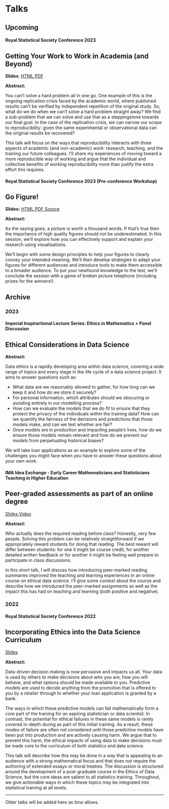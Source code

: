 # Talks

## Upcoming

#### Royal Statistical Society Conference 2023

:::{.callout-warning appearance="minimal" collapse=true}
## Getting Your Work to Work in Academia (and Beyond) 

__Slides__: 
<!-- -->
<a href="../assets/talks/slides/2023-RSS-getting-your-work-to-work.html" class="btn btn-outline-primary m-1" target="_blank">HTML <span class="bi bi-filetype-html"></span></a>
<!-- -->
<a href="../assets/talks/slides/2023-RSS-getting-your-work-to-work.pdf" class="btn btn-outline-primary m-1">PDF <span class="bi bi-file-pdf"></span></a>
<!-- 
<a href="https://github.com/zakvarty/talks/tree/5fdd96b55b1ef42b91396223b5a29db3f865643f/2023-RSS-go-figure" class="btn btn-outline-primary m-1" target="_blank">Source <span class="bi bi bi-file-earmark-code"></span></a> 
-->


__Abstract:__

You can't solve a hard problem all in one go. One example of this is the ongoing replication crisis faced by the academic world, where published results can't be verified by independent repetition of the original study. So, what do we do when we can't solve a hard problem straight away? We find a sub-problem that we can solve and use that as a steppingstone towards our final goal. In the case of the replication crisis, we can narrow our scope to reproducibility: given the same experimental or observational data can the original results be recovered?

This talk will focus on the ways that reproducibility interacts with three aspects of academic (and non-academic) work: research, teaching, and the training our future colleagues. I'll share my experiences of moving toward a more reproducible way of working and argue that the individual and collective benefits of working reproducibility more than justify the extra effort this requires.


:::


#### Royal Statistical Society Conference 2023 (Pre-conference Workshop)

:::{.callout-warning appearance="minimal" collapse=true}
## Go Figure!

__Slides:__ 
<!-- -->
<a href="../assets/talks/slides/2023-RSS-go-figure.html" class="btn btn-outline-primary m-1" target="_blank">HTML <span class="bi bi-filetype-html"></span></a>
<!-- -->
<a href="../assets/talks/slides/2023-RSS-go-figure.pdf" class="btn btn-outline-primary m-1">PDF <span class="bi bi-file-pdf"></span></a>
<!-- -->
<a href="https://github.com/zakvarty/talks/tree/5fdd96b55b1ef42b91396223b5a29db3f865643f/2023-RSS-go-figure" class="btn btn-outline-primary m-1" target="_blank">Source <span class="bi bi bi-file-earmark-code"></span></a> 



__Abstract:__

As the saying goes, a picture is worth a thousand words. If that’s true then the importance of high quality figures should not be underestimated. In this session, we’ll explore how you can effectively support and explain your research using visualisations.

We’ll begin with some design principles to help your figures to clearly convey your intended meaning. We’ll then develop strategies to adapt your figures for different audiences and introduce tools to make them accessible to a broader audience. To put your newfound knowledge to the test, we’ll conclude the session with a game of broken picture telephone (including prizes for the winners!).
:::


## Archive 

### 2023

#### Imperial Inspirartional Lecture Series: Ethics in Mathematics + Panel Discussion

:::{.callout-warning appearance="minimal" collapse=true}
## Ethical Considerations in Data Science

__Abstract:__

Data ethics is a rapidly developing area within data science, covering a wide range of topics and every stage in the life cycle of a data science project. It aims to answer questions such as:

- What data are we reasonably allowed to gather, for how long can we keep it and how do we store it securely?
- For personal information, which attributes should we obscuring or avoiding entirely in our modelling process? 
- How can we evaluate the models that we do fit to ensure that they protect the privacy of the individuals within the training data? How can we quantify the fairness of the decisions and predictions that those models make, and can we test whether are fair? 
- Once models are in production and impacting people's lives, how do we ensure those models remain relevant and how do we prevent our models from perpetuating historical biases? 

We will take loan applications as an example to explore some of the challenges you might face when you have to answer these questions about your own work.
:::


#### IMA Idea Exchange - Early Career Mathematicians and Statisticians Teaching in Higher Education

:::{.callout-warning appearance="minimal" collapse=true}
## Peer-graded assessments as part of an online degree

<a href="../assets/talks/slides/2023_IMA_peer-graded-assessments.pdf" class="btn btn-outline-primary folat-end">Slides <span class="bi bi-file-pdf"></span></a> 
<a href="https://youtu.be/gxFc3qnmsQY?t=8240" target="_blank" rel="noopener noreferrer" class="btn btn-outline-primary folat-end">Video <span class="bi bi-youtube"></span></a> 

__Abstract:__

Who actually does the required reading before class? Honestly, very few people. Solving this problem can be relatively straightforward if we appropriately reward students for doing that reading. The best reward will differ between students: for one it might be course credit, for another detailed written feedback or for another it might be feeling well prepare to participate in class discussions. 

In this short talk, I will discuss how introducing peer-marked reading summaries improved the teaching and learning experiences in an online course on ethical data science. I'll give some context about the course and describe how we introduced the peer-marked assignments as well as the impact this has had on teaching and learning (both positive and negative).
:::

### 2022 

#### Royal Statistical Society Conference 2022

:::{.callout-warning title="Abstract" appearance="minimal" collapse=true}
## Incorporating Ethics into the Data Science Curriculum 

<a href="../assets/talks/slides/2022_RSS_slides_zak_varty.pdf" class="btn btn-outline-primary folat-end">Slides <span class="bi bi-file-pdf"></span></a>

__Abstract:__

Data-driven decision making is now pervasive and impacts us all. Your data is used by others to make decisions about who you are, how you will behave, and what options should be made available to you. Predictive models are used to decide anything from the promotion that is offered to you by a retailer through to whether your loan application is granted by a bank.  

The ways in which these predictive models can fail mathematically form a core part of the training for an aspiring statistician or data scientist. In contrast, the potential for ethical failures in these same models is rarely covered in-depth during as part of this initial training. As a result, these modes of failure are often not considered until those predictive models have been put into production and are actively causing harm. We argue that to prevent this harm, the ethical impacts of using data to make decisions must be made core to the curriculum of both statistics and data science.  

This talk will describe how this may be done in a way that is appealing to an audience with a strong mathematical focus and that does not require the authoring of extended essays or moral treaties. The discussion is structured around the development of a post-graduate course in the Ethics of Data Science, but the core ideas are salient to all statistics training. Throughout, we give actionable ways in which these topics may be integrated into statistical training at all levels. 
:::

----

Older talks will be added here as time allows. 
